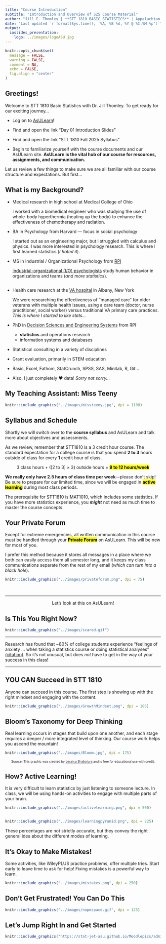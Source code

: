 ```yaml
---
title: "Course Introduction"
subtitle: "Introduction and Overview of S25 Course Material"
author: "Jill E. Thomley | **STT 1810 BASIC STATISTICS** | Appalachian State University"
date: "Last updated `r format(Sys.time(), '%A, %B %d, %Y @ %I:%M %p')`"
output: 
  ioslides_presentation:
    logo: ../images/logoASU.jpg
---
```


```r
knitr::opts_chunk$set(
  message = FALSE,
  warning = FALSE,
  comment = NA,
  echo = FALSE,
  fig.align = "center"
)
```

## Greetings!

Welcome to STT 1810 Basic Statistics with Dr. Jill Thomley. To get ready for our exciting journey...

* Log on to [AsULearn](https://asulearn.appstate.edu/)!

* Find and open the link "Day 01 Introduction Slides"

* Find and open the link "STT 1810 Fall 2025 Syllabus"

* Begin to familiarize yourself with the course documents and our AsULearn site. **AsULearn is the vital hub of our course for resources, assignments, and communication.**

Let us review a few things to make sure we are all familiar with our course structure and expectations. But first...


## What is my Background?

* Medical research in high school at Medical College of Ohio

    I worked with a biomedical engineer who was studying the use of whole-body hyperthermia (heating up the body) to enhance the effectiveness of chemotherapy and radiation.
    
* BA in Psychology from Harvard --- focus in social psychology

    I started out as an engineering major, but I struggled with calculus and physics. I was more interested in psychology research. This is where I first learned statistics (*I hated it*).

* MS in Industrial / Organizational Psychology from [RPI](https://www.rpi.edu/)

    [Industrial-organizational (I/O) psychologists](https://www.apa.org/ed/graduate/specialize/industrial) study human behavior in organizations and teams (*and more statistics*). 


##

* Health care research at the [VA hospital](https://www.va.gov/directory/guide/facility.asp?id=1) in Albany, New York

    We were researching the effectiveness of "managed care" for older veterans with multiple health issues, using a care team (doctor, nurse practitioner, social worker) versus traditional VA primary care practices. *This is where I started to like stats...*

* PhD in [Decision Sciences and Engineering Systems](https://ise.rpi.edu/programs/phd-decision-sciences-and-engineering-systems) from RPI
    * **statistics** and operations research
    * information systems and databases
* Statistical consulting in a variety of disciplines
* Grant evaluation, primarily in STEM education
* Basic, Excel, Fathom, StatCrunch, SPSS, SAS, Minitab, R, Git...
* Also, I just completely &hearts; data! *Sorry not sorry...*


## My Teaching Assistant: Miss Teeny

```r
knitr::include_graphics("../images/missteeny.jpg", dpi = 1100)
```


## Syllabus and Schedule

Shortly we will switch over to the **course syllabus** and AsULearn and talk more about objectives and assessments.

As we review, remember that STT1810 is a 3 credit hour course. The standard expectation for a college course is that you spend **2 to 3** hours outside of class for every **1** credit hour of class.

<p style="text-align: center;">3 class hours + ([2 to 3] &times; 3) outside hours = **<mark>9 to 12 hours/week</mark>**</p>

**We really only have 2.5 hours of class time per week**&mdash;please don't skip! Be sure to prepare for our limited time, since we will be engaged in **<mark>active learning</mark>** during most class periods.

The prerequisite for STT1810 is MAT1010, which includes some statistics. If you have more statistics experience, you ***might*** not need as much time to master the course concepts. 


## Your Private Forum

Except for extreme emergencies, all written communication in this course must be handled through your **<mark>Private Forum</mark>** on AsULearn. This will be new for most of you. 

I prefer this method because it stores all messages in a place where we both can easily access them all semester long, and it keeps my class communications separate from the rest of my email (*which can turn into a black hole*).

```r
knitr::include_graphics("../images/privateforum.png", dpi = 75)
```

<p>&nbsp;</p>

<hr>

<p style = "text-align: center;">Let's look at this on AsULearn!</p>


## Is This You Right Now?

```r
knitr::include_graphics("../images/scared.gif")
```

<hr>
Research has found that ~80% of college students experience “feelings of anxiety ... when taking a statistics course or doing statistical analyses” [(citation)](https://psycnet.apa.org/fulltext/2019-01035-001.html). So it's not unusual, but does *not* have to get in the way of your success in this class!
<hr>


## YOU CAN Succeed in STT 1810

Anyone can succeed in this course. The first step is showing up with the right mindset and engaging with the content.

```r
knitr::include_graphics("../images/GrowthMindset.png", dpi = 105)
```


## Bloom's Taxonomy for Deep Thinking

Real learning occurs in stages that build upon one another, and each stage requires a deeper / more integrated level of thinking. Our course work helps you ascend the mountain!

```r
knitr::include_graphics("../images/Bloom.jpg", dpi = 175)
```

<p style="text-align:center; font-size: 10px;">Source: This graphic was created by [Jessica Shabatura](https://tips.uark.edu/using-blooms-taxonomy/) and is free for educational use with credit.</p>


## How? Active Learning!

It is very difficult to learn statistics by just listening to someone lecture. In class, we will be using hands-on activities to engage with multiple parts of your brain.

```r
knitr::include_graphics("../images/activelearning.png", dpi = 500)
```


## 

```r
knitr::include_graphics("../images/learningpyramid.png", dpi = 225)
```

These percentages are not strictly accurate, but they convey the right general idea about the different modes of learning.


## It's Okay to Make Mistakes!

Some activities, like WileyPLUS practice problems, offer multiple tries. Start early to leave time to ask for help! Fixing mistakes is a powerful way to learn.

```r
knitr::include_graphics("../images/mistakes.png", dpi = 250)
```


## Don't Get Frustrated! You Can Do This

```r
knitr::include_graphics("../images/nopespace.gif", dpi = 125)
```


## Let's Jump Right In and Get Started

```r
knitr::include_graphics("https://stat-jet-asu.github.io/Moodlepics/admin/swimmingindata.jpg")
```
